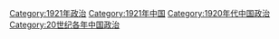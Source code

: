 [[Category:1921年政治|Category:1921年政治]]
[[Category:1921年中国|Category:1921年中国]]
[[Category:1920年代中国政治|Category:1920年代中国政治]]
[[Category:20世纪各年中国政治|Category:20世纪各年中国政治]]